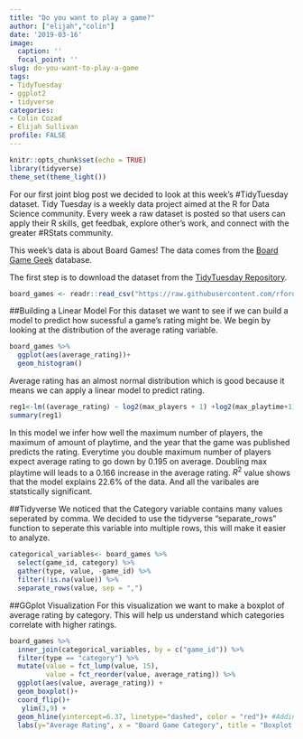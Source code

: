 ```yaml
---
title: "Do you want to play a game?"
author: ["elijah","colin"] 
date: '2019-03-16'
image:
  caption: ''
  focal_point: ''
slug: do-you-want-to-play-a-game
tags:
- TidyTuesday
- ggplot2
- tidyverse
categories:
- Colin Cozad
- Elijah Sullivan
profile: FALSE
---
```


```r
knitr::opts_chunk$set(echo = TRUE)
library(tidyverse)
theme_set(theme_light())
```

For our first joint blog post we decided to look at this week's #TidyTuesday dataset. Tidy Tuesday is a weekly data project aimed at the R for Data Science community. Every week a raw dataset is posted so that users can apply their R skills, get feedbak, explore other's work, and connect with the greater #RStats community.

This week's data is about Board Games! The data comes from the [Board Game Geek](https://boardgamegeek.com/) database. 

The first step is to download the dataset from the [TidyTuesday Repository](https://github.com/rfordatascience/tidytuesday).

```r
board_games <- readr::read_csv("https://raw.githubusercontent.com/rfordatascience/tidytuesday/master/data/2019/2019-03-12/board_games.csv")
```


##Building a Linear Model
For this dataset we want to see if we can build a model to predict how sucessful a game's rating might be. We  begin by looking at the distribution of the average rating variable.

```r
board_games %>%
  ggplot(aes(average_rating))+
  geom_histogram()
```

Average rating has an almost normal distribution which is good because it means we can apply a linear model to predict rating. 

```r
reg1<-lm((average_rating) ~ log2(max_players + 1) +log2(max_playtime+1) + year_published, data = board_games) 
summary(reg1)
```
In this model we infer how well the maximum number of players, the maximum of amount of playtime, and the year that the game was published predicts the rating. Everytime you double maximum number of players expect average rating to go down  by 0.195 on average. Doubling max playtime will leads to a 0.166 increase in the average rating. $R^2$ value shows that the model explains 22.6% of the data. And all the varibales are statstically significant. 

##Tidyverse
We noticed that the Category variable contains many values seperated by comma. We decided to use the tidyverse "separate_rows" function to seperate this variable into multiple rows, this will make it easier to analyze. 
```r
categorical_variables<- board_games %>% 
  select(game_id, category) %>% 
  gather(type, value, -game_id) %>%
  filter(!is.na(value)) %>%
  separate_rows(value, sep = ",")
```

##GGplot Visualization
For this visualization we want to make a boxplot of average rating by category. This will help us understand which categories correlate with higher ratings. 
```r
board_games %>% 
  inner_join(categorical_variables, by = c("game_id")) %>%
  filter(type == "category") %>%
  mutate(value = fct_lump(value, 15),
         value = fct_reorder(value, average_rating)) %>%
  ggplot(aes(value, average_rating)) +
  geom_boxplot()+
  coord_flip()+
   ylim(3,9) +
  geom_hline(yintercept=6.37, linetype="dashed", color = "red")+ #Adding a vertical line at the mean
  labs(y="Average Rating", x = "Board Game Category", title = "Boxplot of Game Category and Rating", caption= "The red dashed line represents the mean Average Rating")
```

